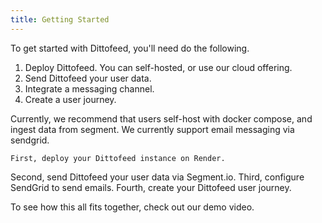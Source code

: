 ```yaml
---
title: Getting Started
---
```


To get started with Dittofeed, you'll need do the following.

1. Deploy Dittofeed. You can self-hosted, or use our cloud offering.
2. Send Dittofeed your user data.
3. Integrate a messaging channel.
3. Create a user journey.

Currently, we recommend that users self-host with docker compose, and ingest
data from segment. We currently support email messaging via sendgrid.

<CardGroup cols={2}>
  <Card
    title="Self-Host with Render"
    icon="rocket"
    color="#ea5a0c"
    href="/deployment/self-hosted/render"

>
    First, deploy your Dittofeed instance on Render.
  </Card>
  <Card title="Using Segment.io as an event Source" icon="pipe-section" color="#0285c7" href="/integrations/sources/segment">
    Second, send Dittofeed your user data via Segment.io.
  </Card>
  <Card title="Using SendGrid to send Emails" icon="envelope" color="#16a34a" href="/integrations/channels/sendgrid">
    Third, configure SendGrid to send emails.
  </Card>
  <Card title="Creating Journeys" icon="split" color="#dc2626" href="/guide/creating-journeys">
    Fourth, create your Dittofeed user journey.
  </Card>
</CardGroup>


To see how this all fits together, check out our demo video.

<Snippet file="onboarding-journey-demo.mdx" />